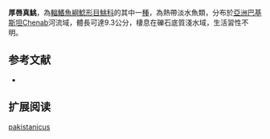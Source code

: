 {{Speciesbox
| name = 厚唇真鮡
| status = NE
| status_system = IUCN3.1
| image = 
| image_width = 250px
| genus = Sisor
| species = pakistanicus
| authority = Javed & Mirza, 2011
| synonyms = 
}}
'''厚唇真鮡'''，為[[輻鰭魚綱|輻鰭魚綱]][[鯰形目|鯰形目]][[鮡科|鮡科]]的其中一[[種|種]]，為熱帶淡水魚類，分布於[[亞洲|亞洲]][[巴基斯坦|巴基斯坦]]Chenab河流域，體長可達9.3公分，棲息在礫石底質淺水域，生活習性不明。

==参考文献==
*{{FishBase_species|genus=Sisor|species=pakistanicus|year=2015|month=3}}

== 扩展阅读 ==
{{refbegin}}
{{wikispecies-inline|Sisor pakistanicus|厚唇真鮡}}
{{refend}}
{{Taxonbar|from=Q20745696}}

[[Category:真鮡屬|pakistanicus]]